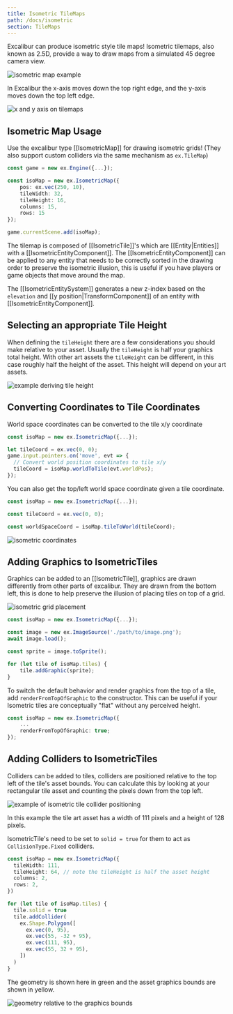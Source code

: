 ```yaml
---
title: Isometric TileMaps
path: /docs/isometric
section: TileMaps
---
```


Excalibur can produce isometric style tile maps! Isometric tilemaps, also known as 2.5D, provide a way to draw maps from a simulated 45 degree camera view.

![isometric map example](isometric/isometric-example.png)

In Excalibur the x-axis moves down the top right edge, and the y-axis moves down the top left edge.

![x and y axis on tilemaps](isometric/axis.png)

## Isometric Map Usage

Use the excalibur type [[IsometricMap]] for drawing isometric grids! (They also support custom colliders via the same mechanism as `ex.TileMap`)

```typescript
const game = new ex.Engine({...});

const isoMap = new ex.IsometricMap({
    pos: ex.vec(250, 10),
    tileWidth: 32,
    tileHeight: 16,
    columns: 15,
    rows: 15
});

game.currentScene.add(isoMap);

```

The tilemap is composed of [[IsometricTile]]'s which are [[Entity|Entities]] with a [[IsometricEntityComponent]]. The [[IsometricEntityComponent]] can be applied to any entity that needs to be correctly sorted in the drawing order to preserve the isometric illusion, this is useful if you have players or game objects that move around the map.

The [[IsometricEntitySystem]] generates a new z-index based on the `elevation` and [[y position|TransformComponent]] of an entity with [[IsometricEntityComponent]].

## Selecting an appropriate Tile Height

When defining the `tileHeight` there are a few considerations you should make relative to your asset. Usually the `tileHeight` is half your graphics total height. With other art assets the `tileHeight` can be different, in this case roughly half the height of the asset. This height will depend on your art assets.

![example deriving tile height](isometric/tileheight.png)

## Converting Coordinates to Tile Coordinates

World space coordinates can be converted to the tile x/y coordinate

```typescript
const isoMap = new ex.IsometricMap({...});

let tileCoord = ex.vec(0, 0);
game.input.pointers.on('move', evt => {
  // Convert world position coordinates to tile x/y
  tileCoord = isoMap.worldToTile(evt.worldPos);
});

```

You can also get the top/left world space coordinate given a tile coordinate.

```typescript
const isoMap = new ex.IsometricMap({...});

const tileCoord = ex.vec(0, 0);

const worldSpaceCoord = isoMap.tileToWorld(tileCoord);
```

![isometric coordinates](isometric/isometric-rotation.png)

## Adding Graphics to IsometricTiles

Graphics can be added to an [[IsometricTile]], graphics are drawn differently from other parts of excalibur. They are drawn from the bottom left, this is done to help preserve the illusion of placing tiles on top of a grid.

![isometric grid placement](isometric/grid.png)

```typescript
const isoMap = new ex.IsometricMap({...});

const image = new ex.ImageSource('./path/to/image.png');
await image.load();

const sprite = image.toSprite();

for (let tile of isoMap.tiles) {
    tile.addGraphic(sprite);
}
```

To switch the default behavior and render graphics from the top of a tile, add `renderFromTopOfGraphic` to the constructor. This can be useful if your Isometric tiles are conceptually "flat" without any perceived height.

```typescript
const isoMap = new ex.IsometricMap({
    ...
    renderFromTopOfGraphic: true;
});
```

## Adding Colliders to IsometricTiles

Colliders can be added to tiles, colliders are positioned relative to the top left of the tile's asset bounds. You can calculate this by looking at your rectangular tile asset and counting the pixels down from the top left.

![example of isometric tile collider positioning](isometric/tile-collider.png)

In this example the tile art asset has a width of 111 pixels and a height of 128 pixels.

<Note variant="warning">

IsometricTile's need to be set to `solid = true` for them to act as `CollisionType.Fixed` colliders.

</Note>

```typescript
const isoMap = new ex.IsometricMap({
  tileWidth: 111,
  tileHeight: 64, // note the tileHeight is half the asset height
  columns: 2,
  rows: 2,
})

for (let tile of isoMap.tiles) {
  tile.solid = true
  tile.addCollider(
    ex.Shape.Polygon([
      ex.vec(0, 95),
      ex.vec(55, -32 + 95),
      ex.vec(111, 95),
      ex.vec(55, 32 + 95),
    ])
  )
}
```

The geometry is shown here in green and the asset graphics bounds are shown in yellow.

![geometry relative to the graphics bounds](isometric/colliders.png)
